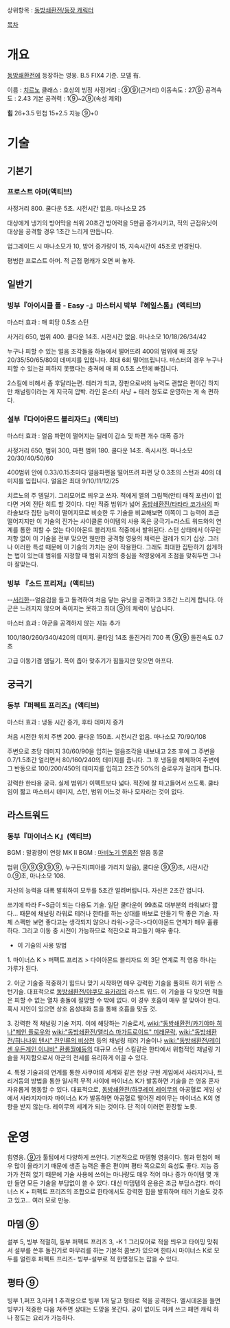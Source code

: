 상위항목 : [[동방쇄환전/등장 캐릭터]]

[[목차]]
= 개요 =

[[동방쇄환전]]에 등장하는 영웅. B.5 FIX4 기준. 모델 有. 

이름 : [[치르노]]
클래스 : 호상의 빙정
사정거리 : ⑨⑨(근거리)
이동속도 : 27⑨
공격속도 : 2.43
기본 공격력 : 1⑨~2⑨(속성 제외)

'''힘''' 26+3.5
민첩 15+2.5
지능 ⑨+0

= 기술 =

== 기본기 ==

=== 프로스트 아머(액티브) ===

사정거리 800. 쿨다운 5초. 시전시간 없음. 마나소모 25

대상에게 냉기의 방어막을 씌워 20초간 방어력을 5만큼 증가시키고, 적의 근접유닛이 대상을 공격할 경우 1초간 느리게 만듭니다.

업그레이드 시 마나소모가 10, 방어 증가량이 15, 지속시간이 45초로 변경된다.

평범한 프로스트 아머. 적 근접 평캐가 오면 써 놓자. 
== 일반기 ==


=== 빙부『아이시클 폴 - Easy -』마스터시 박부『헤일스톰』(액티브) ===

마스터 효과 : 매 회당 0.5초 스턴

사거리 650, 범위 400. 쿨다운 14초. 시전시간 없음. 마나소모 10/18/26/34/42

누구나 피할 수 있는 얼음 조각들을 하늘에서 떨어뜨려 400의 범위에 매 초당 20/35/50/65/80의 데미지를 입힙니다. 최대 6회 떨어뜨립니다. 마스터의 경우 누구나 피할 수 있는걸 피하지 못했다는 충격에 매 회 0.5초 스턴에 빠집니다.

2스킬에 비해서 좀 후달리는편. 테러가 되고, 장판으로써의 능력도 괜찮은 편이긴 하지만 채널링이라는 게 지극히 압박. 라인 몬스터 사냥 + 테러 정도로 운영하는 게 속 편하다.

=== 설부『다이아몬드 블리자드』(액티브) ===

마스터 효과 : 얼음 파편이 떨어지는 딜레이 감소 및 파편 개수 대폭 증가

사정거리 650, 범위 300, 파편 범위 180. 쿨다운 14초. 즉시시전. 마나소모 20/30/40/50/60

400범위 안에 0.33/0.15초마다 얼음파편을 떨어뜨려 파편 당 0.3초의 스턴과 40의 데미지를 입힙니다. 얼음은 최대 9/10/11/12/25

치르노의 주 뎀딜기. 그리모어로 띄우고 쓰자. 적에게 엘의 그림책(안티 매직 포션)이 없다면 거의 전탄 히트 할 것이다. 다만 적중 범위가 넓어 [[동방쇄환전/타타라 코가사]]의 파라솔보다 집탄 능력이 떨어지므로 비슷한 두 기술을 비교해보면 이쪽이 그 능력이 조금 떨어지지만 이 기술의 진가는 사이클론 아이템의 사용 혹은 궁극기+라스트 워드와의 연계를 통한 피할 수 없는 다이아몬드 블리자드 적중에서 발위된다. 스턴 상태에서 아무런 저항 없이 이 기술을 전부 맞으면 웬만한 공격형 영웅의 체력은 걸레가 되기 십상. 그러나 이러한 특성 때문에 이 기술의 가치는 운이 작용한다. 그래도 최대한 집탄하기 쉽게하는 법이 있는데 범위를 지정할 때 범위 지정의 중심을 적영웅에게 초점을 맞춰두면 그나마 잘맞는다.

=== 빙부 『소드 프리저』(액티브) ===
--[[서리한]]--얼음검을 들고 돌격하여 처음 닿는 유닛을 공격하고 3초간 느리게 합니다.
아군은 느려지지 않으며 죽이지는 못하고 최대 ⑨의 체력이 남습니다. 

마스터 효과 : 아군을 공격하지 않는 지능 추가

100/180/260/340/420의 데미지. 쿨타임 14초 돌진거리 700 폭 ⑨⑨ 돌진속도 0.7초

고급 이동기겸 뎀딜기. 폭이 좁아 맞추기가 힘들지만 맞으면 아프다.
== 궁극기 ==

=== 동부『퍼펙트 프리즈』(액티브) ===

마스터 효과 : 냉동 시간 증가, 후타 데미지 증가

처음 시전한 위치 주변 200. 쿨다운 150초. 시전시간 없음. 마나소모 70/90/108

주변으로 초당 데미지 30/60/90을 입히는 얼음조각을 내보내고 2초 후에 그 주변을 0.7/1.5초간 얼리면서 80/160/240의 데미지를 줍니다. 그 후 냉동을 해제하여 주변에 그 반동으로 100/200/450의 데미지를 입히고 2초간 50%의 슬로우가 걸리게 합니다. 

강력한 한타용 궁극. 실제 범위가 이펙트보다 넓다. 적진에 잘 파고들어서 쓰도록.
쿨타임이 짧고 마스터시 데미지, 스턴, 범위 어느것 하나 모자라는 것이 없다. 

== 라스트워드 ==

=== 동부『마이너스 K』(액티브) ===

BGM : 말광량이 연랑
MK II BGM : [[마비노기 영웅전]] 얼음 동굴

범위 ⑨⑨⑨⑨⑨, 누구든지(피아를 가리지 않음), 쿨다운 ⑨⑨초, 시전시간 0.⑨초, 마나소모 108.

자신의 능력을 대폭 발휘하여 모두를 5초간 얼려버립니다. 자신은 2초간 업니다.

쓰기에 따라 F~S급이 되는 다용도 기술.
일단 쿨다운이 99초로 대부분의 라워보다 짦다... 때문에 채널링 라워로 테러나 한타를 하는 상대를 바보로 만들기 딱 좋은 기술. 자체 스펙만 보면 좋다고는 생각되지 않으나 라워->궁극->다이아몬드 연계가 매우 훌륭하다. 그리고 이동 중 시전이 가능하므로 적진으로 파고들기 매우 좋다.

* 이 기술의 사용 방법

1. 마이너스 K > 퍼펙트 프리즈 > 다이아몬드 블리자드 의 3단 연계로 적 영웅 하나는 가루가 된다.

2. 아군 기술중 적중하기 힘드나 맞기 시작하면 매우 강력한 기술을 풀히트 하기 위한 스턴기술. 대표적으로 [[동방쇄환전/야쿠모 유카리]]의 라스트 워드. 이 기술을 다 맞으면 적들은 피할 수 없는 열차 충돌에 절망할 수 밖에 없다. 이 경우 호흡이 매우 잘 맞아야 한다. 혹시 지인이 있으면 상호 음성대화 등을 통해 호흡을 맞출 것.

3. 강력한 적 채널링 기술 저지. 이에 해당하는 기술로서, [[wiki:"동방쇄환전/카기야마 히나"페인 플로우]]와 [[wiki:"동방쇄환전/앨리스 마가트로이드" 미래문락]], [[wiki:"동방쇄환전/히나나위 텐시" 전인류의 비상천]] 등의 채널링 테러 기술이나 [[wiki:"동방쇄환전/레이센 우돈게인 이나바" 환롱월예]]등의 대규모 스턴 스킬같은 한타에서 위협적인 채널링 기술을 저지함으로서 아군의 전세를 유리하게 이끌 수 있다.

4. 특정 기술과의 연계를 통한 사쿠야의 세계와 같은 현상 구현
게임에서 사라지거나, 트리거등의 방법을 통한 일시적 무적 사이에 마이너스 K가 발동하면 기술을 쓴 영웅 혼자 자유롭게 행동할 수 있다. 대표적으로, [[동방쇄환전/하쿠레이 레이무]]의 아공혈로 게임 상에서 사라지자마자 마이너스 K가 발동하면 아공혈로 떨어진 레이무는 마이너스 K의 영향을 받지 않는다. 레이무의 세계가 되는 것이다. 단 적이 이러면 환장할 노릇. 


= 운영 =
힘영웅. [[⑨]]가 툴팁에서 다양하게 쓰인다. 기본적으로 마뎀형 영웅이다. 힘과 민첩이 매우 많이 올라기기 때문에 생존 능력은 좋은 편이며 평타 쪽으로의 육성도 좋다. 지능 증가가 전혀 없기 때문에 기술 사용에 쓰이는 마나량도 매우 적어 마나 증가 아이템 몇 개만 들면 모든 기술을 부담없이 쓸 수 있다. 대신 마댐템의 운용은 조금 부담스럽다. 마이너스 K + 퍼펙트 프리즈의 조합으로 한타에서도 강력한 힘을 발휘하며 테러 기술도 갖추고 있고... 여러 모로 만능.

== 마뎀 ⑨ ==
설부 5, 빙부 적절히, 동부 퍼펙트 프리즈 3, -K 1
그리모어로 적을 띄우고 타이밍 맞춰서 설부를 쓴후 돌진기로 마무리를 하는 기본적 콤보가 있으며 한타시 마이너스 K로 모두를 얼린후 퍼펙트 프리즈- 빙부-설부로 적 한명정도는 잡을 수 있다.

== 평타 ⑨ ==
빙부 1,퍼프 3,마케 1
추격용으로 빙부 1개 달고 평타로 적을 공격한다. 엘시데온을 들면 빙부가 적중한 다음 쳐주면 상대는 도망을 못간다. 궁이 없이도 마케 쓰고 패면 캐릭 하나 정도는 요리가 가능하다. 
